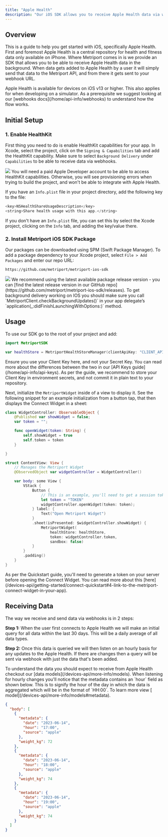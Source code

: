 ```yaml
---
title: "Apple Health"
description: "Our iOS SDK allows you to receive Apple Health data via webhooks."
---
```


## Overview

This is a guide to help you get started with iOS, specifically Apple Health. First and foremost Apple Health is a central repository for health and fitness data only available on iPhone.
Where Metriport comes in is we provide an SDK that allows you to be able to receive Apple Health data in the background.
When data gets added to Apple Health by a user it will simply send that data to the Metriport API, and from there it gets sent to your webhook URL.

<Info>
  Apple Health is available for devices on iOS v13 or higher. This also applies for when developing
  on a simulator.
</Info>

<Tip>
  As a prerequisite we suggest looking at our [webhooks docs](/home/api-info/webhooks) to understand
  how the flow works.
</Tip>

## Initial Setup

### 1. Enable HealthKit

First thing you need to do is enable HealthKit capabilities for your app.
In Xcode, select the project, click on the `Signing & Capabilities` tab and add the HealthKit capability.
Make sure to select `Background Delivery` under `Capabilities` to be able to receive data via webhooks.

<img className="h-100" src="/images/healthkit-capability.png" />

<Warning>
  You will need a paid Apple Developer account to be able to access HealthKit capabilities.
  Otherwise, you will see provisioning errors when trying to build the project, and won't be able to
  integrate with Apple Health.
</Warning>

If you have an `Info.plist` file in your project directory, add the following key to the file:

```swift
<key>NSHealthShareUsageDescription</key>
<string>Share health usage with this app.</string>
```

If you don't have an `Info.plist` file, you can set this by select the Xcode project,
clicking on the `Info` tab, and adding the key/value there.

### 2. Install Metriport iOS SDK Package

Our packages can be downloaded using SPM (Swift Package Manager).
To add a package dependency to your Xcode project, select `File > Add Packages` and enter our repo URL:

```
https://github.com/metriport/metriport-ios-sdk
```

<img className="h-100" src="/images/package-install.png" />

<Info>
  We recommend using the latest available package release version - you can [find the latest release
  version in our GitHub repo](https://github.com/metriport/metriport-ios-sdk/releases).
</Info>

<Warning>
  To get background delivery working on IOS you should make sure you call
  `MetriportClient.checkBackgroundUpdates()` in your app delegate’s
  `application(_:didFinishLaunchingWithOptions:)` method.
</Warning>

## Usage

To use our SDK go to the root of your project and add:

```swift
import MetriportSDK

var healthStore = MetriportHealthStoreManager(clientApiKey: "CLIENT_API_KEY", sandbox: false);
```

<Warning>
  Ensure you use your Client Key here, and not your Secret Key. You can read more about the
  differences between the two in our [API Keys guide](/home/api-info/api-keys).
</Warning>

<Info>
  As per the guide, we recommend to store your Client Key in environment secrets, and not commit it
  in plain text to your repository.
</Info>

Next, initialize the `MetriportWidget` inside of a view to display it. See the following
snippet for an example initialization from a button tap, that then displays the Connect Widget
in a sheet:

```swift
class WidgetController: ObservableObject {
    @Published var showWidget = false;
    var token = "";

    func openWidget(token: String) {
        self.showWidget = true
        self.token = token
    }

}

struct ContentView: View {
    // Manages the Metriport Widget
    @ObservedObject var widgetController = WidgetController()

    var body: some View {
        VStack {
            Button {
                // This is an example, you'll need to get a session token from your server.
                let token = "TOKEN"
                widgetController.openWidget(token: token);
            } label: {
                Text("Open Metriport Widget")
            }
            .sheet(isPresented: $widgetController.showWidget) {
                MetriportWidget(
                    healthStore: healthStore,
                    token: widgetController.token,
                    sandbox: false)
            }
        }
        .padding()
    }
}
```

<Info>
  As per the Quickstart guide, you'll need to generate a token on your server before opening the
  Connect Widget. You can read more about this
  [here](/devices-api/getting-started/connect-quickstart#4-link-to-the-metriport-connect-widget-in-your-app).
</Info>

## Receiving Data

The way we receive and send data via webhooks is in 2 steps:

**Step 1:** When the user first connects to Apple Health we will make an initial query for all data within the last 30 days.
This will be a daily average of all data types.

**Step 2:** Once this data is queried we will then listen on an hourly basis for any updates to the Apple Health.
If there are changes then a query will be sent via webhook with just the data that's been added.

<Info>
  To understand the data you should expect to receive from Apple Health checkout our [data
  models](/devices-api/more-info/models).
</Info>

<Info>
  When listening for hourly changes you'll notice that the metadata contains an `hour` field as
  shown below. This is to signify the hour of the day in which the data is aggregated which will be
  in the format of `HH:00`. To learn more view [ model](/devices-api/more-info/models#metadata).
</Info>

```json
{
  "body": [
    {
      "metadata": {
        "date": "2023-06-14",
        "hour": "17:00",
        "source": "apple"
      },
      "weight_kg": 72
    },
    {
      "metadata": {
        "date": "2023-06-14",
        "hour": "18:00",
        "source": "apple"
      },
      "weight_kg": 74
    },
    {
      "metadata": {
        "date": "2023-06-14",
        "hour": "19:00",
        "source": "apple"
      },
      "weight_kg": 74
    }
  ]
}
```
